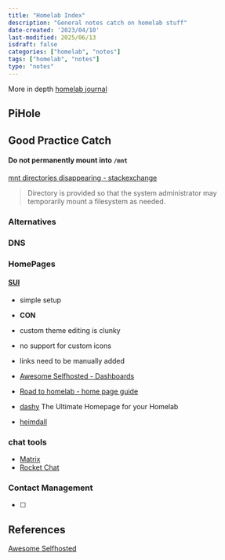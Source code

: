 ```yaml
---
title: "Homelab Index"
description: "General notes catch on homelab stuff"
date-created: '2023/04/10'
last-modified: 2025/06/13
isdraft: false
categories: ["homelab", "notes"]
tags: ["homelab", "notes"]
type: "notes"
---
```



More in depth [homelab journal](/journals/homelab-journal/homelab-journal-index.mdx)


## PiHole 

## Good Practice Catch 

#### Do not permanently mount into `/mnt`  

[mnt directories disappearing - stackexchange](https://unix.stackexchange.com/questions/1986/mnt-directories-disappearing)

> Directory is provided so that the system administrator may temporarily mount a filesystem as needed.

### Alternatives 

### DNS 

### HomePages

#### [SUI](https://github.com/jeroenpardon/sui)

- simple setup

- **CON**
- custom theme editing is clunky
- no support for custom icons
- links need to be manually added


- [Awesome Selfhosted - Dashboards](https://github.com/awesome-selfhosted/awesome-selfhosted#personal-dashboards)
- [Road to homelab - home page guide](https://roadtohomelab.blog/homelab-homepage-guide/)

-  [dashy](https://dashy.to/)
The Ultimate Homepage for your Homelab
- [heimdall](https://heimdall.site/)

### chat tools 

- [Matrix](https://matrix.org/)
- [Rocket Chat](https://rocket.chat/)


### Contact Management

- [ ]

## References 

[Awesome Selfhosted](https://github.com/awesome-selfhosted/awesome-selfhosted)
